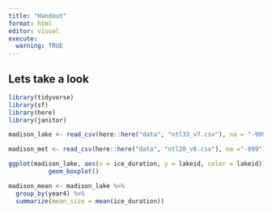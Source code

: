 ```yaml
---
title: "Handout"
format: html
editor: visual
execute:
  warning: TRUE
---
```


## Lets take a look

```r
library(tidyverse)
library(sf)
library(here)
library(janitor)
```

```r
madison_lake <- read_csv(here::here("data", "ntl33_v7.csv"), na = "-999")

madison_met <- read_csv(here::here("data", "ntl20_v6.csv"), na ="-999")
```

```r
ggplot(madison_lake, aes(x = ice_duration, y = lakeid, color = lakeid)) +
           geom_boxplot()
```

```r
madison_mean <- madison_lake %>% 
  group_by(year4) %>% 
  summarize(mean_size = mean(ice_duration))
```
